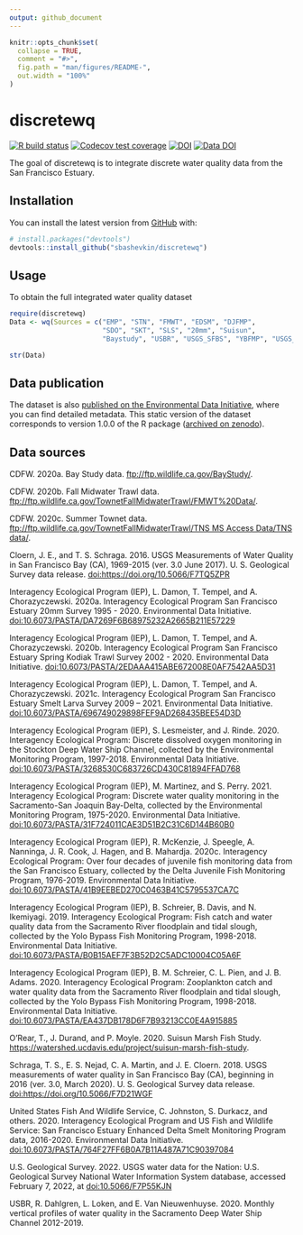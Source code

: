 ```yaml
---
output: github_document
---
```


<!-- README.md is generated from README.Rmd. Please edit that file -->

```r
knitr::opts_chunk$set(
  collapse = TRUE,
  comment = "#>",
  fig.path = "man/figures/README-",
  out.width = "100%"
)
```

# discretewq

<!-- badges: start -->
[![R build status](https://github.com/sbashevkin/discretewq/workflows/R-CMD-check/badge.svg)](https://github.com/sbashevkin/discretewq/actions)
[![Codecov test coverage](https://codecov.io/gh/sbashevkin/discretewq/branch/main/graph/badge.svg)](https://codecov.io/gh/sbashevkin/discretewq?branch=main)
[![DOI](https://zenodo.org/badge/309747392.svg)](https://zenodo.org/badge/latestdoi/309747392)
[![Data DOI](https://img.shields.io/badge/Data%20publication%20DOI-10.6073/pasta/1694ea7f9ef9cc8619b01c3588029683-blue.svg)](https://portal.edirepository.org/nis/mapbrowse?scope=edi&identifier=731)
<!-- badges: end -->


The goal of discretewq is to integrate discrete water quality data from the San Francisco Estuary. 

## Installation

You can install the latest version from [GitHub](https://github.com/) with:

``` r
# install.packages("devtools")
devtools::install_github("sbashevkin/discretewq")
```

## Usage

To obtain the full integrated water quality dataset

```r
require(discretewq)
Data <- wq(Sources = c("EMP", "STN", "FMWT", "EDSM", "DJFMP",
                       "SDO", "SKT", "SLS", "20mm", "Suisun", 
                       "Baystudy", "USBR", "USGS_SFBS", "YBFMP", "USGS_CAWSC"))

str(Data)
```


## Data publication

The dataset is also [published on the Environmental Data Initiative](https://portal.edirepository.org/nis/mapbrowse?scope=edi&identifier=731), where you can find detailed metadata. This static version of the dataset corresponds to version 1.0.0 of the R package ([archived on zenodo](https://zenodo.org/record/4631924)). 


## Data sources

CDFW. 2020a. Bay Study data. [ftp://ftp.wildlife.ca.gov/BayStudy/](ftp://ftp.wildlife.ca.gov/BayStudy/).

CDFW. 2020b. Fall Midwater Trawl data. [ftp://ftp.wildlife.ca.gov/TownetFallMidwaterTrawl/FMWT%20Data/](ftp://ftp.wildlife.ca.gov/TownetFallMidwaterTrawl/FMWT%20Data/).

CDFW. 2020c. Summer Townet data. [ftp://ftp.wildlife.ca.gov/TownetFallMidwaterTrawl/TNS MS Access Data/TNS data/](ftp://ftp.wildlife.ca.gov/TownetFallMidwaterTrawl/TNS MS Access Data/TNS data/).

Cloern, J. E., and T. S. Schraga. 2016. USGS Measurements of Water Quality in San Francisco Bay (CA), 1969-2015 (ver. 3.0 June 2017). U. S. Geological Survey data release. [doi:https://doi.org/10.5066/F7TQ5ZPR](https://doi.org/10.5066/F7TQ5ZPR)

Interagency Ecological Program (IEP), L. Damon, T. Tempel, and A. Chorazyczewski. 2020a. Interagency Ecological Program San Francisco Estuary 20mm Survey 1995 - 2020. Environmental Data Initiative. [doi:10.6073/PASTA/DA7269F6B68975232A2665B211E57229](https://portal.edirepository.org/nis/mapbrowse?scope=edi&identifier=535&revision=2)

Interagency Ecological Program (IEP), L. Damon, T. Tempel, and A. Chorazyczewski. 2020b. Interagency Ecological Program San Francisco Estuary Spring Kodiak Trawl Survey 2002 - 2020. Environmental Data Initiative. [doi:10.6073/PASTA/2EDAAA415ABE672008E0AF7542AA5D31](https://portal.edirepository.org/nis/mapbrowse?scope=edi&identifier=527&revision=2)

Interagency Ecological Program (IEP), L. Damon, T. Tempel, and A. Chorazyczewski. 2021c. Interagency Ecological Program San Francisco Estuary Smelt Larva Survey 2009 – 2021. Environmental Data Initiative. [doi:10.6073/PASTA/696749029898FEF9AD268435BEE54D3D](https://portal.edirepository.org/nis/mapbrowse?scope=edi&identifier=534&revision=3)

Interagency Ecological Program (IEP), S. Lesmeister, and J. Rinde. 2020. Interagency Ecological Program: Discrete dissolved oxygen monitoring in the Stockton Deep Water Ship Channel, collected by the Environmental Monitoring Program, 1997-2018. Environmental Data Initiative. [doi:10.6073/PASTA/3268530C683726CD430C81894FFAD768](https://portal.edirepository.org/nis/mapbrowse?packageid=edi.276.2)

Interagency Ecological Program (IEP), M. Martinez, and S. Perry. 2021. Interagency Ecological Program: Discrete water quality monitoring in the Sacramento-San Joaquin Bay-Delta, collected by the Environmental Monitoring Program, 1975-2020. Environmental Data Initiative. [doi:10.6073/PASTA/31F724011CAE3D51B2C31C6D144B60B0](https://portal.edirepository.org/nis/mapbrowse?scope=edi&identifier=458&revision=4)

Interagency Ecological Program (IEP), R. McKenzie, J. Speegle, A. Nanninga, J. R. Cook, J. Hagen, and B. Mahardja. 2020c. Interagency Ecological Program: Over four decades of juvenile fish monitoring data from the San Francisco Estuary, collected by the Delta Juvenile Fish Monitoring Program, 1976-2019. Environmental Data Initiative. [doi:10.6073/PASTA/41B9EEBED270C0463B41C5795537CA7C](https://portal.edirepository.org/nis/mapbrowse?packageid=edi.244.4)

Interagency Ecological Program (IEP), B. Schreier, B. Davis, and N. Ikemiyagi. 2019. Interagency Ecological Program: Fish catch and water quality data from the Sacramento River floodplain and tidal slough, collected by the Yolo Bypass Fish Monitoring Program, 1998-2018. Environmental Data Initiative. [doi:10.6073/PASTA/B0B15AEF7F3B52D2C5ADC10004C05A6F](https://portal.edirepository.org/nis/mapbrowse?packageid=edi.233.2)

Interagency Ecological Program (IEP), B. M. Schreier, C. L. Pien, and J. B. Adams. 2020. Interagency Ecological Program: Zooplankton catch and water quality data from the Sacramento River floodplain and tidal slough, collected by the Yolo Bypass Fish Monitoring Program, 1998-2018. Environmental Data Initiative. [doi:10.6073/PASTA/EA437DB178D6F7B93213CC0E4A915885](https://portal.edirepository.org/nis/mapbrowse?packageid=edi.494.1)

O’Rear, T., J. Durand, and P. Moyle. 2020. Suisun Marsh Fish Study. [https://watershed.ucdavis.edu/project/suisun-marsh-fish-study](https://watershed.ucdavis.edu/project/suisun-marsh-fish-study).

Schraga, T. S., E. S. Nejad, C. A. Martin, and J. E. Cloern. 2018. USGS measurements of water quality in San Francisco Bay (CA), beginning in 2016 (ver. 3.0, March 2020). U. S. Geological Survey data release. [doi:https://doi.org/10.5066/F7D21WGF](https://doi.org/10.5066/F7D21WGF)

United States Fish And Wildlife Service, C. Johnston, S. Durkacz, and others. 2020. Interagency Ecological Program and US Fish and Wildlife Service: San Francisco Estuary Enhanced Delta Smelt Monitoring Program data, 2016-2020. Environmental Data Initiative. [doi:10.6073/PASTA/764F27FF6B0A7B11A487A71C90397084](https://portal.edirepository.org/nis/mapbrowse?packageid=edi.415.3)

U.S. Geological Survey. 2022. USGS water data for the Nation: U.S. Geological Survey National Water Information System database, accessed February 7, 2022, at [doi:10.5066/F7P55KJN](https://doi.org/10.5066/F7P55KJN)

USBR, R. Dahlgren, L. Loken, and E. Van Nieuwenhuyse. 2020. Monthly vertical profiles of water quality in the Sacramento Deep Water Ship Channel 2012-2019.
